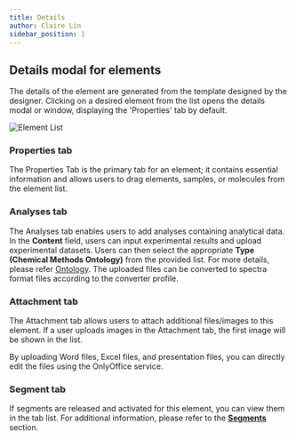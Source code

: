 ```yaml
---
title: Details
author: Claire Lin
sidebar_position: 1
---
```



<SubTitle text="The detail modal displays the primary content of the element." />
<Reader text="User" />

## Details modal for elements

The details of the element are generated from the template designed by the designer. Clicking on a desired element from the list opens the details modal or window, displaying the 'Properties' tab by default.

![Element List](/img/labimotion/detail-modal.png)

### Properties tab

The Properties Tab is the primary tab for an element; it contains essential information and allows users to drag elements, samples, or molecules from the element list.

### Analyses tab

The Analyses tab enables users to add analyses containing analytical data. In the **Content** field, users can input experimental results and upload experimental datasets. Users can then select the appropriate **Type (Chemical Methods Ontology)** from the provided list. For more details, please refer [Ontology](/eln/ui/ontology). The uploaded files can be converted to spectra format files according to the converter profile.

### Attachment tab

The Attachment tab allows users to attach additional files/images to this element. If a user uploads images in the Attachment tab, the first image will be shown in the list.

By uploading Word files, Excel files, and presentation files, you can directly edit the files using the OnlyOffice service.

### Segment tab

If segments are released and activated for this element, you can view them in the tab list. For additional information, please refer to the **[Segments](/labimotion/user/segments)** section.
